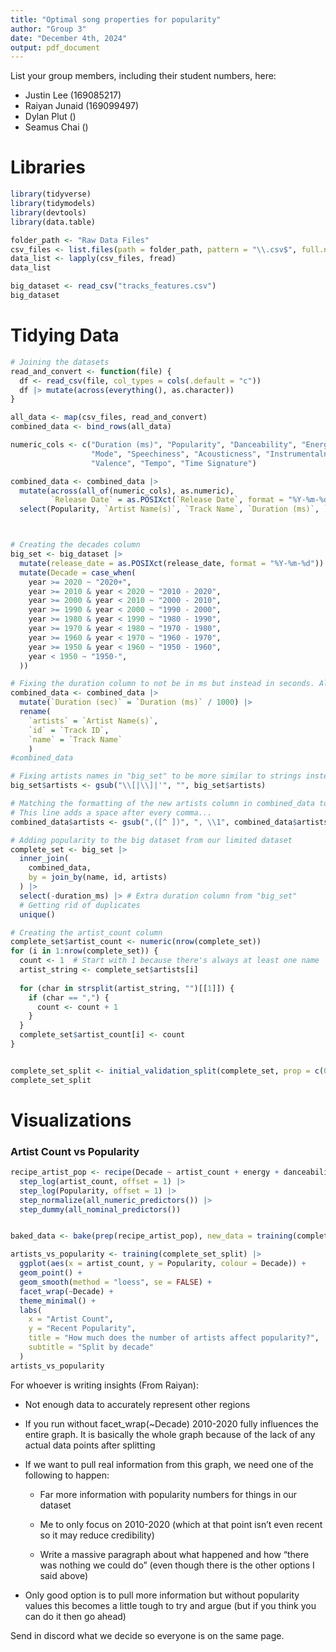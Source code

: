 ```yaml
---
title: "Optimal song properties for popularity"
author: "Group 3"
date: "December 4th, 2024"
output: pdf_document
---
```


List your group members, including their student numbers, here:

-   Justin Lee (169085217)
-   Raiyan Junaid (169099497)
-   Dylan Plut ()
-   Seamus Chai ()

# Libraries

```r
library(tidyverse)
library(tidymodels)
library(devtools)
library(data.table)
```

```r
folder_path <- "Raw Data Files"
csv_files <- list.files(path = folder_path, pattern = "\\.csv$", full.names = TRUE)
data_list <- lapply(csv_files, fread)
data_list

big_dataset <- read_csv("tracks_features.csv")
big_dataset
```

# Tidying Data

```r
# Joining the datasets
read_and_convert <- function(file) {
  df <- read_csv(file, col_types = cols(.default = "c"))
  df |> mutate(across(everything(), as.character))
}

all_data <- map(csv_files, read_and_convert)
combined_data <- bind_rows(all_data)

numeric_cols <- c("Duration (ms)", "Popularity", "Danceability", "Energy", "Key", "Loudness", 
                  "Mode", "Speechiness", "Acousticness", "Instrumentalness", "Liveness", 
                  "Valence", "Tempo", "Time Signature")

combined_data <- combined_data |>
  mutate(across(all_of(numeric_cols), as.numeric),
         `Release Date` = as.POSIXct(`Release Date`, format = "%Y-%m-%d")) |>
  select(Popularity, `Artist Name(s)`, `Track Name`, `Duration (ms)`, `Track ID`)



# Creating the decades column
big_set <- big_dataset |>
  mutate(release_date = as.POSIXct(release_date, format = "%Y-%m-%d")) |>
  mutate(Decade = case_when(
    year >= 2020 ~ "2020+",
    year >= 2010 & year < 2020 ~ "2010 - 2020",
    year >= 2000 & year < 2010 ~ "2000 - 2010",
    year >= 1990 & year < 2000 ~ "1990 - 2000",
    year >= 1980 & year < 1990 ~ "1980 - 1990",
    year >= 1970 & year < 1980 ~ "1970 - 1980",
    year >= 1960 & year < 1970 ~ "1960 - 1970",
    year >= 1950 & year < 1960 ~ "1950 - 1960",
    year < 1950 ~ "1950-",
  ))

# Fixing the duration column to not be in ms but instead in seconds. Also matching the "name" column for both datasets to prepare for join
combined_data <- combined_data |>
  mutate(`Duration (sec)` = `Duration (ms)` / 1000) |>
  rename(
    `artists` = `Artist Name(s)`,
    `id` = `Track ID`,
    `name` = `Track Name`
    )
#combined_data

# Fixing artists names in "big_set" to be more similar to strings instead of lists/arrays
big_set$artists <- gsub("\\[|\\]|'", "", big_set$artists)

# Matching the formatting of the new artists column in combined_data to the one in big_set.
# This line adds a space after every comma...
combined_data$artists <- gsub(",([^ ])", ", \\1", combined_data$artists) #...idek man this is built on thoughts and prayers

# Adding popularity to the big dataset from our limited dataset
complete_set <- big_set |>
  inner_join(
    combined_data,
    by = join_by(name, id, artists)
  ) |>
  select(-duration_ms) |> # Extra duration column from "big_set"
  # Getting rid of duplicates
  unique()

# Creating the artist_count column
complete_set$artist_count <- numeric(nrow(complete_set))
for (i in 1:nrow(complete_set)) {
  count <- 1  # Start with 1 because there's always at least one name
  artist_string <- complete_set$artists[i]
  
  for (char in strsplit(artist_string, "")[[1]]) {
    if (char == ",") {
      count <- count + 1
    }
  }
  complete_set$artist_count[i] <- count
}


complete_set_split <- initial_validation_split(complete_set, prop = c(0.6, 0.2), strata = Decade)
complete_set_split
```

# Visualizations

### Artist Count vs Popularity

```r
recipe_artist_pop <- recipe(Decade ~ artist_count + energy + danceability + Popularity + year, data = training(complete_set_split)) |>
  step_log(artist_count, offset = 1) |>
  step_log(Popularity, offset = 1) |>
  step_normalize(all_numeric_predictors()) |>
  step_dummy(all_nominal_predictors())


baked_data <- bake(prep(recipe_artist_pop), new_data = training(complete_set_split))

artists_vs_popularity <- training(complete_set_split) |>
  ggplot(aes(x = artist_count, y = Popularity, colour = Decade)) +
  geom_point() + 
  geom_smooth(method = "loess", se = FALSE) +
  facet_wrap(~Decade) +
  theme_minimal() +
  labs(
    x = "Artist Count",
    y = "Recent Popularity",
    title = "How much does the number of artists affect popularity?",
    subtitle = "Split by decade"
  )
artists_vs_popularity
```

For whoever is writing insights (From Raiyan):

-   Not enough data to accurately represent other regions

-   If you run without facet_wrap(\~Decade) 2010-2020 fully influences the entire graph. It is basically the whole graph because of the lack of any actual data points after splitting

-   If we want to pull real information from this graph, we need one of the following to happen:

    -   Far more information with popularity numbers for things in our dataset

    -   Me to only focus on 2010-2020 (which at that point isn't even recent so it may reduce credibility)

    -   Write a massive paragraph about what happened and how "there was nothing we could do" (even though there is the other options I said above)

-   Only good option is to pull more information but without popularity values this becomes a little tough to try and argue (but if you think you can do it then go ahead)

Send in discord what we decide so everyone is on the same page.
